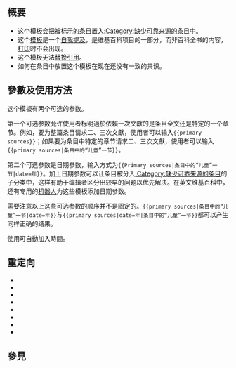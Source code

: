 {{NoteTA|G1=MediaWiki}}
{{Documentation subpage}}
{{High-use}}
{{Twinkle standard installation}}
{{TOCright}}
==概要==
*这个模板会把被标示的条目置入[[:Category:缺少可靠来源的条目]]中。
*这个[[{{SITENAME}}:模板|模板]]是一个[[{{SITENAME}}:避免自我提及|自我提及]]，是维基百科项目的一部分，而非百科全书的内容，[[打印]]时不会出现。
*这个模板无法[[Help:替换引用|替换引用]]。
*如何在条目中放置这个模板在现在还没有一致的共识。
==參數及使用方法==
这个模板有两个可选的参数。

第一个可选参数允许使用者标明過於依賴一次文獻的是条目全文还是特定的一个章节。例如，要为整篇条目请求二、三次文獻，使用者可以输入<code><nowiki>{{primary sources}}</nowiki></code>；如果要为条目中特定的章节请求二、三次文獻，使用者可以输入<code><nowiki>{{primary sources|条目中的“儿童”一节}}</nowiki></code>。

第二个可选参数是日期参数，输入方式为<code><nowiki>{{Primary sources|条目中的“儿童”一节|date=</nowiki>{{CURRENTYEAR}}年{{CURRENTMONTHNAME}}<nowiki>}}</nowiki></code>。加上日期参数可以让条目被分入[[:Category:缺少可靠来源的条目]]的子分类中，这样有助于编辑者区分出较早的问题以优先解决。在英文维基百科中，还有专用的[[WP:BOT|机器人]]为这些模板添加日期参数。

需要注意以上这些可选参数的顺序并不是固定的。<code><nowiki>{{primary sources|条目中的“儿童”一节|date=</nowiki>{{CURRENTYEAR}}年{{CURRENTMONTHNAME}}}}</code>与<code><nowiki>{{primary sources|date=</nowiki>{{CURRENTYEAR}}年{{CURRENTMONTHNAME}}|条目中的“儿童”一节}}</code>都可以产生同样正确的结果。

使用{{tls|Primarysources/auto}}可自動加入時間。
==重定向==
*{{Tl|第一手来源}}
*{{Tl|第一來源}}
*{{Tl|第一級來源}}
*{{Tl|第一手來源}}
*{{Tl|一次文獻}}
*{{Tl|初級資料}}
*{{Tl|一手來源}}
*{{Tl|Primary sources}}

==參見==
{{Citation and verifiability article maintenance templates}}
<includeonly>{{Sandbox other||
[[Category:引用與查證維護模板]]
}}</includeonly>